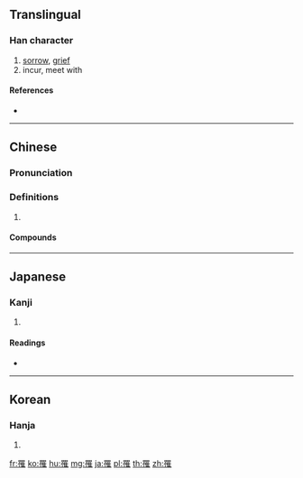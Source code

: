 {{character info/new}}
==Translingual==

===Han character===
{{Han char|rn=122|rad=网|as=11|sn=16|four=60914|canj=WLPOG}}

# [[sorrow]], [[grief]]
# incur, meet with

====References====
* {{Han ref|kx=0949.160|dkj=28347|dj=1391.040|hdz=42925.090|uh=7F79|ud=32633|bh=BFA9|bd=49065}}

----

==Chinese==
{{zh-forms}}

===Pronunciation===
{{zh-pron
|m=lí
|c=lei4
|mc=y
|oc=y
|cat=
}}

===Definitions===
{{zh-hanzi}}

# {{rfdef|zh}}

====Compounds====
{{zh-der|百罹|沒遭罹|罹病|罹患|罹難}}

----

==Japanese==

===Kanji===
{{ja-kanji|grade=|rs=网11}}

# {{defn|lang=ja|sort=网11}}

====Readings====
* {{ja-readings|goon=[[り]] (ri)|kanon=[[り]] (ri)|kun=[[かかる]] (kakaru)|nanori=}}

----

==Korean==

===Hanja===
{{ko-hanja|hangeul=[[리]]>[[이]]|eumhun=|rv=ri>i|mr=ri>i|y=li>i}}

# {{defn|lang=ko|sort=网11}}

[[fr:罹]]
[[ko:罹]]
[[hu:罹]]
[[mg:罹]]
[[ja:罹]]
[[pl:罹]]
[[th:罹]]
[[zh:罹]]